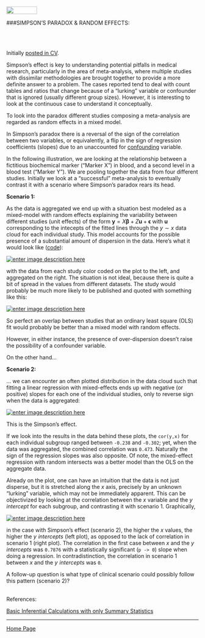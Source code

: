 <br>
<a href="http://rinterested.github.io/statistics/index.html">
<img HEIGHT="20" WIDTH="80" src="https://cloud.githubusercontent.com/assets/9312897/10556783/a27a26fa-745c-11e5-9b1a-2d5bd737387a.PNG"></a>


###SIMPSON'S PARADOX & RANDOM EFFECTS:

<br><br>

Initially [posted in CV](http://stats.stackexchange.com/a/168733/67822).

Simpson's effect is key to understanding potential pitfalls in medical research, particularly in the area of meta-analysis, where multiple studies with dissimilar methodologies are brought together to provide a more definite answer to a problem. The cases reported tend to deal with count tables and ratios that change because of a "lurking" variable or confounder that is ignored (usually different group sizes). However, it is interesting to look at the continuous case to understand it conceptually.

To look into the paradox different studies composing a meta-analysis are regarded as random effects in a mixed model.

In Simpson's paradox there is a reversal of the sign of the correlation between two variables, or equivalently, a flip in the sign of regression coefficients (slopes) due to an unaccounted for [confounding][1] variable.

In the following illustration, we are looking at the relationship between a fictitious biochemical marker ("Marker X") in blood, and a second level in a blood test ("Marker Y"). We are pooling together the data from four different studies. Initially we look at a "successful" meta-analysis to eventually contrast it with a scenario where Simpson's paradox rears its head.

**Scenario 1:**

As the data is aggregated we end up with a situation best modeled as a mixed-model with random effects explaining the variability between different studies (unit effects) of the form $\boldsymbol{y} = X \boldsymbol{\beta} + Z \boldsymbol{u} + \boldsymbol{\epsilon}$ with $\boldsymbol u$ corresponding to the intecepts of the fitted lines through the $y\sim x$ data cloud for each individual study. This model accounts for the possible presence of a substantial amount of dispersion in the data. Here's what it would look like ([code][2]):

[![enter image description here][3]][3]

with the data from each study color coded on the plot to the left, and aggregated on the right. The situation is not ideal, because there is quite a bit of spread in the values from different datasets. The study would probably be much more likely to be published and quoted with something like this:

[![enter image description here][4]][4]

So perfect an overlap between studies that an ordinary least square (OLS) fit would probably be better than a mixed model with random effects.

However, in either instance, the presence of over-dispersion doesn't raise the possibility of a confounder variable. 

On the other hand...

**Scenario 2:**

... we can encounter an often plotted distribution in the data cloud such that fitting a linear regression with mixed-effects ends up with negative (or positive) slopes for each one of the individual studies, only to reverse sign when the data is aggregated:

[![enter image description here][5]][5]

This is the Simpson's effect.

If we look into the results in the data behind these plots, the `cor(y,x)` for each individual subgroup ranged between `-0.238` and `-0.302`; yet, when the data was aggregated, the combined correlation was `0.473`. Naturally the sign of the regression slopes was also opposite. Of note, the mixed-effect regression with random intersects was a better model than the OLS on the aggregate data.

Already on the plot, one can have an intuition that the data is not just disperse, but it is stretched along the $x$ axis, precisely by an unknown "lurking" variable, which may not be immediately apparent. This can be objectivized by looking at the correlation between the $x$ variable and the $y\,\,intercept$ for each subgroup, and contrasting it with scenario 1. Graphically,

[![enter image description here][6]][6]

in the case with Simpson's effect (scenario 2), the higher the $x$ values, the higher the $y\,\,intercepts$ (left plot), as opposed to the lack of correlation in scenario 1 (right plot). The correlation in the first case between $x$ and the $y\,\,intercepts$ was `0.7876` with a statistically significant (`p -> 0`) slope when doing a regression. In contradistinction, the correlation in scenario 1 between $x$ and the $y\,\,intercepts$ was `0`.

A follow-up question is what type of clinical scenario could possibly follow this pattern (scenario 2)?

  [1]: https://en.wikipedia.org/wiki/Confounding
  [2]: https://github.com/RInterested/SIMULATIONS_and_PROOFS/blob/master/SIMPSON'S%20PARADOX
  [3]: http://i.stack.imgur.com/wo5Vd.png
  [4]: http://i.stack.imgur.com/1vhVM.png
  [5]: http://i.stack.imgur.com/I7Mh6.png
  [6]: http://i.stack.imgur.com/9ibLA.png

<br>
References:

<a href="https://stats.stackexchange.com/questions/175141/basic-inferential-calculations-with-only-summary-statistics-available/175142#175142">Basic Inferential Calculations with only Summary Statistics</a>


---

<a href="http://rinterested.github.io/statistics/index.html">Home Page</a>